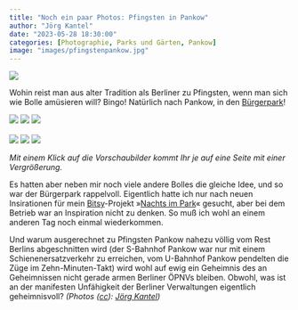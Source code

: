 ```yaml
---
title: "Noch ein paar Photos: Pfingsten in Pankow"
author: "Jörg Kantel"
date: "2023-05-28 18:30:00"
categories: [Photographie, Parks und Gärten, Pankow]
image: "images/pfingstenpankow.jpg"
---
```


[![](images/pfingstenpankow-b.jpg)](https://www.flickr.com/photos/schockwellenreiter/52931447822/)

Wohin reist man aus alter Tradition als Berliner zu Pfingsten, wenn man sich wie Bolle amüsieren will? Bingo! Natürlich nach Pankow, in den [Bürgerpark](https://de.wikipedia.org/wiki/B%C3%BCrgerpark_Pankow)!

[![](images/pfingstenpankow01.jpg)](https://www.flickr.com/photos/schockwellenreiter/52932191544/)&nbsp;[![](images/pfingstenpankow02.jpg)](https://www.flickr.com/photos/schockwellenreiter/52932485948/)&nbsp;[![](images/pfingstenpankow03.jpg)](https://www.flickr.com/photos/schockwellenreiter/52932195319/)<br /><br />
[![](images/pfingstenpankow04.jpg)](https://www.flickr.com/photos/schockwellenreiter/52932198814/)&nbsp;[![](images/pfingstenpankow05.jpg)](https://www.flickr.com/photos/schockwellenreiter/52932039066/)&nbsp;[![](images/pfingstenpankow06.jpg)](https://www.flickr.com/photos/schockwellenreiter/52932437150/)

*Mit einem Klick auf die Vorschaubilder kommt Ihr je auf eine Seite mit einer Vergrößerung.*

Es hatten aber neben mir noch viele andere Bolles die gleiche Idee, und so war der Bürgerpark rappelvoll. Eigentlich hatte ich nur nach neuen Insirationen für mein [Bitsy](http://cognitiones.kantel-chaos-team.de/multimedia/spieleprogrammierung/bitsy.html)-Projekt »[Nachts im Park](https://kantel.itch.io/nachts-im-park)« gesucht, aber bei dem Betrieb war an Inspiration nicht zu denken. So muß ich wohl an einem anderen Tag noch einmal wiederkommen.

Und warum ausgerechnet zu Pfingsten Pankow nahezu völlig vom Rest Berlins abgeschnitten wird (der S-Bahnhof Pankow war nur mit einem Schienenersatzverkehr zu erreichen, vom U-Bahnhof Pankow pendelten die Züge im Zehn-Minuten-Takt) wird wohl auf ewig ein Geheimnis des an Geheimnissen nicht gerade armen Berliner ÖPNVs bleiben. Obwohl, was ist an der manifesten Unfähigkeit der Berliner Verwaltungen eigentlich geheimnisvoll? *(Photos ([cc](http://creativecommons.org/licenses/by-nc-nd/2.0/)): [Jörg Kantel](http://cognitiones.kantel-chaos-team.de/cv.html))*